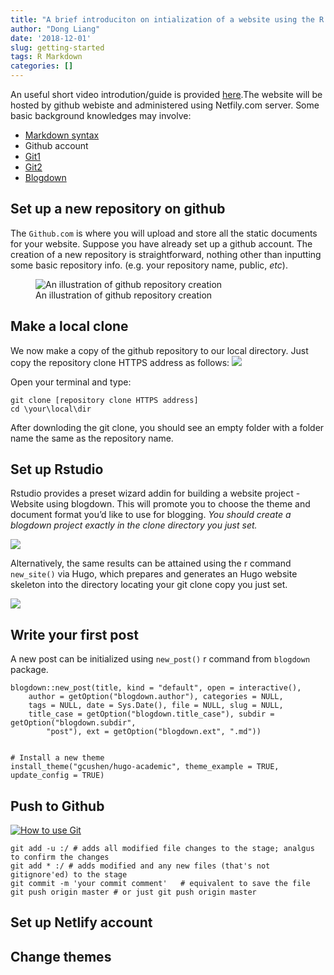 ```yaml
---
title: "A brief introduciton on intialization of a website using the R blogdown package"
author: "Dong Liang"
date: '2018-12-01'
slug: getting-started
tags: R Markdown
categories: []
---
```



An useful short video introdution/guide is provided [here](https://www.rstudio.com/resources/webinars/introducing-blogdown/).The website will be hosted by github webiste and administered using Netfily.com server. Some basic background knowledges may involve: 

- [Markdown syntax](https://www.markdownguide.org/basic-syntax/)
- Github account 
- [Git1](https://rogerdudler.github.io/git-guide/files/git_cheat_sheet.pdf)
- [Git2](https://www.git-tower.com/blog/git-cheat-sheet)
- [Blogdown](https://bookdown.org/yihui/blogdown/)

## Set up a new repository on github
The `Github.com` is where you will upload and store all the static documents for your website. Suppose you have already set up a github account. The creation of a new repository is straightforward, nothing other than inputting some basic repository info. (e.g. your repository name, public, *etc*). 

![An illustration of github repository creation](/post/2018-12-01-getting-started_files/Screen Shot 2018-12-01 at 5.10.31 PM.png)

## Make a local clone
We now make a copy of the github repository to our local directory. Just copy the repository clone HTTPS address as follows:
![ ](/post/2018-12-01-getting-started_files/Screen Shot 2018-12-01 at 5.25.36 PM.png)

Open your terminal and type: 

```
git clone [repository clone HTTPS address]
cd \your\local\dir
```
After downloding the git clone, you should see an empty folder with a folder name the same as the repository name.  

## Set up Rstudio 
Rstudio provides a preset wizard addin for building a website project - Website using blogdown. This will promote you to choose the theme and document format you'd like to use for blogging. _You should create a blogdown project exactly in the clone directory you just set._

![](/post/2018-12-01-getting-started_files/Screen Shot 2018-12-01 at 6.40.19 PM.png)


Alternatively, the same results can be attained using the r command `new_site()` via Hugo, which prepares and generates an Hugo website skeleton into the directory locating your git clone copy you just set. 

![](/post/2018-12-01-getting-started_files/Screen Shot 2018-12-01 at 5.41.29 PM.png)


## Write your first post
A new post can be initialized using `new_post()` r command from `blogdown` package. 

```
blogdown::new_post(title, kind = "default", open = interactive(), 
    author = getOption("blogdown.author"), categories = NULL, 
    tags = NULL, date = Sys.Date(), file = NULL, slug = NULL, 
    title_case = getOption("blogdown.title_case"), subdir = getOption("blogdown.subdir", 
        "post"), ext = getOption("blogdown.ext", ".md"))
        
        
# Install a new theme
install_theme("gcushen/hugo-academic", theme_example = TRUE, update_config = TRUE)
```

## Push to Github

[![How to use Git](http://img.youtube.com/vi/DQUcmNO4diQ/0.jpg)](https://www.youtube.com/watch?v=DQUcmNO4diQ&list=PLeAngWE7pYE5lXCjbmg0C1hM-w0kPIFZA "How to use Git")

```
git add -u :/ # adds all modified file changes to the stage; analgus to confirm the changes
git add * :/ # adds modified and any new files (that's not gitignore'ed) to the stage
git commit -m 'your commit comment'   # equivalent to save the file
git push origin master # or just git push origin master
```

## Set up Netlify account


## Change themes


